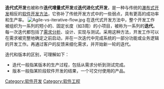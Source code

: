 {{NoteTA
|T=zh-hans:迭代式开发;zh-hant:疊代式開發;
|1=zh-hans:迭代;zh-hant:疊代;
|G1 = IT
}}
{{软件开发过程}}
'''迭代式开发'''也被称作'''迭代增量式开发'''或'''迭代进化式开发'''，是一种与传统的[[瀑布式开发|瀑布式开发]]相反的[[软件开发方法|软件开发方法]]，它弥补了传统开发方式中的一些弱点，具有更高的成功率和生产率。
[[Image:Agile-vs-iterative-flow.jpg|thumb]]
在迭代式开发方法中，整个开发工作被组织为一系列的短小的、固定长度（如3周）的小项目，被称为一系列的'''迭代'''。每一次迭代都包括了[[需求分析|需求分析]]、设计、实现与测试。采用这种方法，开发工作可以在需求被完整地确定之前启动，并在一次迭代中完成系统的一部分功能或业务逻辑的开发工作。再通过客户的反馈来细化需求，并开始新一轮的迭代。

迭代和版本的区别，可理解如下：
* 迭代一般指某版本的生产过程，包括从需求分析到测试完成。
* 版本一般指某阶段软件开发的结果，一个可交付使用的产品。

{{軟體工程}}
{{compu-soft-stub}}

[[Category:软件开发|Category:软件开发]]
[[Category:软件工程|Category:软件工程]]